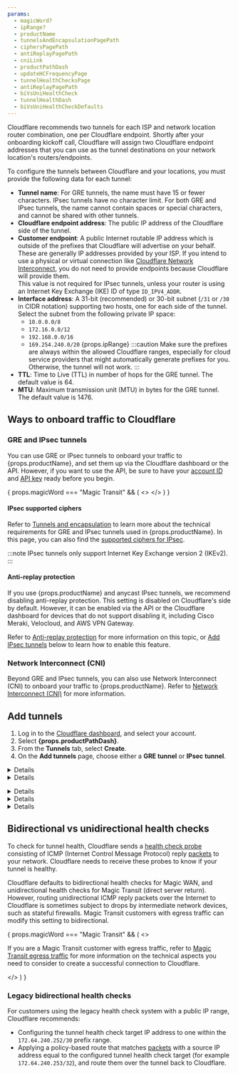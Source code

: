 ```yaml
---
params:
  - magicWord?
  - ipRange?
  - productName
  - tunnelsAndEncapsulationPagePath
  - ciphersPagePath
  - antiReplayPagePath
  - cniLink
  - productPathDash
  - updateHCFrequencyPage
  - tunnelHealthChecksPage
  - antiReplayPagePath
  - biVsUniHealthCheck
  - tunnelHealthDash
  - biVsUniHealthCheckDefaults
---
```



Cloudflare recommends two tunnels for each ISP and network location router combination, one per Cloudflare endpoint. Shortly after your onboarding kickoff call, Cloudflare will assign two Cloudflare endpoint addresses  that you can use as the tunnel destinations on your network location's routers/endpoints.

To configure the tunnels between Cloudflare and your locations, you must provide the following data for each tunnel:

- **Tunnel name**: For GRE tunnels, the name must have 15 or fewer characters. IPsec tunnels have no character limit. For both GRE and IPsec tunnels, the name cannot contain spaces or special characters, and cannot be shared with other tunnels.
- **Cloudflare endpoint address**: The public IP address of the Cloudflare side of the tunnel.
- **Customer endpoint**: A public Internet routable IP address which is outside of the prefixes that Cloudflare will advertise on your behalf. These are generally IP addresses provided by your ISP. If you intend to use a physical or virtual connection like [Cloudflare Network Interconnect](/network-interconnect/), you do not need to provide endpoints because Cloudflare will provide them. <br/>
  This value is not required for <GlossaryTooltip term="IPsec tunnel">IPsec</GlossaryTooltip> tunnels, unless your router is using an <GlossaryTooltip term="Internet key exchange (IKE)">Internet Key Exchange (IKE)</GlossaryTooltip> ID of type `ID_IPV4_ADDR`.
- **Interface address**: A 31-bit (recommended) or 30-bit subnet (`/31` or `/30` in CIDR notation) supporting two hosts, one for each side of the tunnel. Select the subnet from the following private IP space:
  - `10.0.0.0/8`
  - `172.16.0.0/12`
  - `192.168.0.0/16`
  - `169.254.240.0/20` {props.ipRange}
    :::caution
    Make sure the prefixes are always within the allowed Cloudflare ranges, especially for cloud service providers that might automatically generate prefixes for you. Otherwise, the tunnel will not work.
    :::
- **TTL**: Time to Live (TTL) in number of hops for the <GlossaryTooltip term="GRE tunnel">GRE</GlossaryTooltip> tunnel. The default value is 64.
- **MTU**: Maximum transmission unit (MTU) in bytes for the GRE tunnel. The default value is 1476.

## Ways to onboard traffic to Cloudflare

### GRE and IPsec tunnels

You can use GRE or IPsec tunnels to onboard your traffic to {props.productName}, and set them up via the Cloudflare dashboard or the API. However, if you want to use the API, be sure to have your [account ID](/fundamentals/account/find-account-and-zone-ids/) and [API key](/fundamentals/api/get-started/keys/#view-your-global-api-key) ready before you begin.

{ props.magicWord === "Magic Transit" && (
  <>
		<Render file="routing/anycast-warning" product="networking-services" />
	</>
)
}

#### IPsec supported ciphers

Refer to <a href={props.tunnelsAndEncapsulationPagePath}>Tunnels and encapsulation</a> to learn more about the technical requirements for GRE and IPsec tunnels used in {props.productName}. In this page, you can also find the <a href={props.ciphersPagePath}>supported ciphers for IPsec</a>.

:::note
IPsec tunnels only support Internet Key Exchange version 2 (IKEv2).
:::

#### Anti-replay protection

If you use {props.productName} and <GlossaryTooltip term="anycast">anycast</GlossaryTooltip> IPsec tunnels, we recommend disabling anti-replay protection. This setting is disabled on Cloudflare's side by default. However, it can be enabled via the API or the Cloudflare dashboard for devices that do not support disabling it, including Cisco Meraki, Velocloud, and AWS VPN Gateway.

Refer to <a href={props.antiReplayPagePath}>Anti-replay protection</a> for more information on this topic, or [Add IPsec tunnels](#add-tunnels) below to learn how to enable this feature.

### Network Interconnect (CNI)

Beyond GRE and IPsec tunnels, you can also use Network Interconnect (CNI) to onboard your traffic to {props.productName}. Refer to <a href={props.cniLink}>Network Interconnect (CNI)</a> for more information.

## Add tunnels

<Render file="icmp-mfirewall" product="networking-services" />

<Tabs syncKey="dashPlusAPI"> <TabItem label="Dashboard">

1. Log in to the [Cloudflare dashboard](https://dash.cloudflare.com/login), and select your account.
2. Select **{props.productPathDash}**.
3. From the **Tunnels** tab, select **Create**.
4. On the **Add tunnels** page, choose either a **GRE tunnel** or **IPsec tunnel**.

<Details header="GRE tunnel">

5. In **Name**, give your tunnel a descriptive name. This name must be unique, must not contain spaces or special characters, and must be 15 or fewer characters. Hover the mouse over `i` in the dashboard for more information.
6. Give your tunnel a description in **Description**. You do not have character restrictions here.
7. In **IPv4 Interface address**, enter the internal IP address for your tunnel along with the interface's prefix length (either `/31` or `/30`). This is used to route traffic through the tunnel on the Cloudflare side. We recommend using an RFC1918 address scheme with a `/31` netmask, as it provides the most efficient use of IP address space.
8. In **Customer GRE endpoint**, enter your router's public IP address. This value is not needed if you intend to use a physical or virtual connection like Cloudflare Network Interconnect because Cloudflare will provide it.
9. In **Cloudflare GRE endpoint**, enter the anycast address you received from your account team.
10. Leave the default values for **TTL** and **MTU**.
11. _(Optional)_ **Tunnel health checks** are enabled by default. If you disable Tunnel health checks, your tunnels will appear 100% down in your <a href={props.tunnelHealthDash}>tunnel health dashboard</a> even when working. Cloudflare will keep sending traffic through the tunnel, without the means to detect if the tunnel goes down. You will have to set up your own system to detect down tunnels, as Cloudflare will not be able to warn you about down tunnels. Refer to <a href={props.tunnelHealthChecksPage}>Tunnel health checks</a> for more information.
12. _(Optional)_ If you keep **Tunnel health checks** enabled, choose the <a href={props.updateHCFrequencyPage}>**Health check rate**</a> for your tunnel. Available options are _Low_, _Medium_, and _High_.
13. The **Health check type** defaults to _Reply_ and to creating an ICMP reply. If your firewall drops this type of packet for assuming it is a type of attack, change this option to _Request_ which will create an ICMP request. Refer to <a href={props.tunnelHealthChecksPage}>Tunnel health checks</a> for more information.
14. The **Health check direction** defaults to **{props.biVsUniHealthCheck}** for {props.productName}. Refer to [Bidirectional vs unidirectional health checks](#bidirectional-vs-unidirectional-health-checks) for more details.
15. _(Optional)_ **Health check target** is the customer end of the tunnel. This field is only visible when the **Health check direction** is set to _Unidirectional_.
16. _(Optional)_ We recommend you test your tunnel before officially adding it. To test the tunnel, select **Test tunnels**.
17. To add multiple tunnels, select **Add GRE tunnel** for each new tunnel.
18. After adding your tunnel information, select **Add tunnels** to save your changes.

</Details>

<Details header="IPsec tunnel">

5. In **Name**, give your tunnel a descriptive name. This name must be unique, must not contain spaces or special characters, and must be 15 or fewer characters. Hover the mouse over `i` in the dashboard for more information.
6. Give your tunnel a description in **Description**. You do not have character restrictions here.
7. In **IPv4 Interface address**, enter the internal IP address for your tunnel along with the interface's prefix length (either `/31` or `/30`). This is used to route traffic through the tunnel on the Cloudflare side. We recommend using an RFC1918 address scheme with a `/31` netmask, as it provides the most efficient use of IP address space.
8. In **Customer endpoint**, enter your router's public IP address. This value is only required if your router is using an IKE ID of type `ID_IPV4_ADDR`.
9. In **Cloudflare endpoint**, enter the anycast address you received from your account team.
10. _(Optional)_ **Tunnel health checks** are enabled by default. If you disable Tunnel health checks, your tunnels will appear 100% down in your <a href={props.tunnelHealthDash}>tunnel health dashboard</a> even when working. Cloudflare will keep sending traffic through the tunnel, without the means to detect if the tunnel goes down. You will have to set up your own system to detect down tunnels, as Cloudflare will not be able to warn you about down tunnels. Refer to <a href={props.tunnelHealthChecksPage}>Tunnel health checks</a> for more information.
11. _(Optional)_ If you keep **Tunnel health checks** enabled, choose the <a href={props.updateHCFrequencyPage}>**Health check rate**</a> for your tunnel. Available options are _Low_, _Medium_ and _High_.
12. _(Optional)_ The **Health check type** defaults to _Reply_ and to creating an ICMP reply. If your firewall drops this type of packet for assuming it is a type of attack, change this option to _Request_ which will create an ICMP request. Refer to <a href={props.tunnelHealthChecksPage}>Tunnel health checks</a> for more information.
13. _(Optional)_ The **Health check direction** defaults to **{props.biVsUniHealthCheck}** for {props.productName}. Refer to [Bidirectional vs unidirectional health checks](#bidirectional-vs-unidirectional-health-checks) for more details.
14. _(Optional)_ **Health check target** is the customer end of the tunnel. This field is only visible when the **Health check direction** is set to _Unidirectional_.

    :::note
    IPsec tunnels will not function without a pre-shared key (PSK).
    :::

15. If you do not have a pre-shared key yet:

    1. Select **Add pre-shared key later**.
    2. _(Optional)_ We recommend you test your tunnel configuration before officially adding it. To test the tunnel, select **Test tunnels**.
    3. Select **Add tunnels**.
    4. The Cloudflare dashboard will load the list of tunnels you have configured. The IPsec tunnel you have just created will be listed with a warning in the form of a triangle to let you know it is not yet functional. Select **Edit**.
    5. Choose **Generate a new pre-shared key** > **Update and generate a pre-shared key**. Save the key to a safe place, and select **Done**.

16. If you already have a pre-shared key:

    1. Select **Use my own pre-shared key**.
    2. Paste your key in **Your pre-shared key**.
    3. _(Optional)_ We recommend you test your tunnel before officially adding it. To test the tunnel, select **Test tunnels**.
    4. Select **Add tunnels**.

17. (Optional) Enable **Replay protection** if you have devices that do not support disabling it. Refer to <a href={props.antiReplayPagePath}>Anti-replay protection</a> for more information.

</Details>

</TabItem> <TabItem label="API">

<Render file="account-id-api-key" product="networking-services" />

<Details header="GRE tunnel">

Create a `POST` request [using the API](/api/resources/magic_transit/subresources/gre_tunnels/methods/create/) to create a GRE tunnel.

<APIRequest
  path="/accounts/{account_id}/magic/gre_tunnels"
  method="POST"
  json={{
		"name": "<TUNNEL_NAME>",
		"description": "<TUNNEL_DESCRIPTION>",
		"interface_address": "<INTERFACE_ADDRESS>",
		"cloudflare_gre_endpoint": "<CLOUDFLARE_ENDPOINT>",
		"customer_gre_endpoint": "<CUSTOMER_ENDPOINT>"
  }}
/>

```json output
{
  "errors": [
    {
      "code": 1000,
      "message": "message"
    }
  ],
  "messages": [
    {
      "code": 1000,
      "message": "message"
    }
  ],
  "result": {
    "gre_tunnels": [
      {
        "cloudflare_gre_endpoint": "<IP_ADDRESS>",
        "customer_gre_endpoint": "<IP_ADDRESS>",
        "interface_address": "<INTERFACE_CIDR>",
        "name": "<TUNNEL_NAME>",
        "description": "<TUNNEL_DESCRIPTION>",
        "health_check": {
          "direction": "unidirectional",
          "enabled": true,
          "rate": "low",
          "type": "reply"
        },
        "mtu": 0,
        "ttl": 0
      }
    ]
  },
  "success": true
}
```

</Details>

<Details header="IPsec tunnel">

1. Create a `POST` request [using the API](/api/resources/magic_transit/subresources/ipsec_tunnels/methods/create/) to create an IPsec tunnel.

	Note that in example below, replay protection is disabled by default. You can enable it with the flag `"replay_protection": true` for each IPsec tunnel, if the devices you use do not support disabling this feature. If you have already created IPsec tunnels, update them with a [`PUT` request](/api/resources/magic_transit/subresources/ipsec_tunnels/methods/update/). Refer to <a href={props.antiReplayPagePath}>Anti-replay protection</a> for more information on this topic.

	<APIRequest
		path="/accounts/{account_id}/magic/ipsec_tunnels"
		method="POST"
		json={{
			"name": "<TUNNEL_NAME>",
			"description": "<TUNNEL_DESCRIPTION>",
			"interface_address": "<INTERFACE_ADDRESS>",
			"cloudflare_endpoint": "<CLOUDFLARE_ENDPOINT>",
			"customer_endpoint": "<CUSTOMER_ENDPOINT>"
		}}
	/>

	```json output
	{
		"errors": [
			{
				"code": 1000,
				"message": "message"
			}
		],
		"messages": [
			{
				"code": 1000,
				"message": "message"
			}
		],
		"result": {
			"ipsec_tunnels": [
				{
					"id": "<IPSEC_TUNNEL_ID>",
					"interface_address": "<INTERFACE_CIDR>",
					"name": "<TUNNEL_NAME>",
					"cloudflare_endpoint": "<IP_ADDRESS>",
					"customer_endpoint": "<IP_ADDRESS>",
					"description": "<TUNNEL_DESCRIPTION>",
					"health_check": {
						"direction": "unidirectional",
						"enabled": true,
						"rate": "low",
						"type": "reply"
					},
					"psk_metadata": {},
					"replay_protection": false
				}
			]
		},
		"success": true
	}
	```

	Take note of the tunnel `id` value. We will use it to generate a pre-shared key (PSK).

2. Create a `POST` [request](/api/resources/magic_transit/subresources/ipsec_tunnels/methods/psk_generate/) to generate a PSK. Use the tunnel `id` value you received from the previous command.

	<APIRequest
		path="/accounts/{account_id}/magic/ipsec_tunnels/{ipsec_tunnel_id}/psk_generate"
		method="POST"
	/>

	```json output
	{
		"result": {
			"ipsec_id": "<IPSEC_ID>",
			"ipsec_tunnel_id": "<IPSEC_TUNNEL_ID>",
			"psk": "<PSK_CODE>",
			"psk_metadata": {
				"last_generated_on": "2025-03-13T14:28:47.054317925Z"
			}
		},
		"success": true,
		"errors": [],
		"messages": []
	}
	```

	Take note of your `psk` value.

3. Create a `PUT` [request](/api/resources/magic_transit/subresources/ipsec_tunnels/methods/update/) to update your IPsec tunnel with the PSK.

	<CURL
		url="https://api.cloudflare.com/client/v4/accounts/{account_id}/magic/ipsec_tunnels/{ipsec_tunnel_id}"
		method="PUT"
		json={{
			"psk": "<PSK_VALUE>"
		}}
	/>

```json output
{
  "result": {
    "modified": true,
    "modified_ipsec_tunnel": {
      "id": "<IPSEC_ID>",
      "interface_address": "<IPSEC_CIDR>",
      "created_on": "2025-03-13T14:28:21.139535Z",
      "modified_on": "2025-03-13T14:33:26.09683Z",
      "name": "<TUNNEL_NAME>",
      "cloudflare_endpoint": "<IP_ADDRESS>",
      "customer_endpoint": "<IP_ADDRESS>",
      "remote_identities": {
        "hex_id": "",
        "fqdn_id": "",
        "user_id": ""
      },
      "psk_metadata": {
        "last_generated_on": "2025-03-13T14:28:47.054318Z"
      },
      "description": "<TUNNEL_DESCRIPTION>",
      "health_check": {
        "enabled": true,
        "target": "",
        "type": "reply",
        "rate": "mid",
        "direction": "unidirectional"
      }
    }
  },
  "success": true,
  "errors": [],
  "messages": []
}
```

4. Use the `psk` value from step 3 to configure the IPsec tunnel on your equipment as well.

</Details>

<Details header="Configure bidirectional health checks">

Bidirectional health checks are available for GRE and IPsec tunnels. {props.biVsUniHealthCheckDefaults}.

You can change this setting via the API with `"bidirectional"` or `"unidirectional"`:

<CURL
	url="https://api.cloudflare.com/client/v4/accounts/{account_id}/magic/ipsec_tunnels/{ipsec_tunnel_id}"
	method="PUT"
	json={{
		"health_check":
			{
				"direction": "bidirectional"
			}
	}}
/>

```json output
{
  "result": {
    "modified": true,
    "modified_ipsec_tunnel": {
      "id": "<IPSEC_ID>",
      "interface_address": "<IPSEC_CIDR>",
      "created_on": "2025-03-13T14:28:21.139535Z",
      "modified_on": "2025-03-13T14:33:26.09683Z",
      "name": "<TUNNEL_NAME>",
      "cloudflare_endpoint": "<IP_ADDRESS>",
      "customer_endpoint": "<IP_ADDRESS>",
      "remote_identities": {
        "hex_id": "",
        "fqdn_id": "",
        "user_id": ""
      },
      "psk_metadata": {
        "last_generated_on": "2025-03-13T14:28:47.054318Z"
      },
      "description": "<TUNNEL_DESCRIPTION>",
      "health_check": {
        "enabled": true,
        "target": "",
        "type": "reply",
        "rate": "mid",
        "direction": "bidirectional"
      }
    }
  },
  "success": true,
  "errors": [],
  "messages": []
}
```

</Details>

</TabItem> </Tabs>

## Bidirectional vs unidirectional health checks

To check for tunnel health, Cloudflare sends a <a href={props.tunnelHealthChecksPage}>health check probe</a> consisting of ICMP (Internet Control Message Protocol) reply [packets](https://www.cloudflare.com/learning/network-layer/what-is-a-packet/) to your network. Cloudflare needs to receive these probes to know if your tunnel is healthy.

Cloudflare defaults to bidirectional health checks for Magic WAN, and unidirectional health checks for Magic Transit (direct server return). However, routing unidirectional ICMP reply packets over the Internet to Cloudflare is sometimes subject to drops by intermediate network devices, such as stateful firewalls. Magic Transit customers with egress traffic can modify this setting to bidirectional.

{ props.magicWord === "Magic Transit" && (
  <>
	<p>If you are a Magic Transit customer with egress traffic, refer to <a href="/magic-transit/reference/egress/">Magic Transit egress traffic</a> for more information on the technical aspects you need to consider to create a successful connection to Cloudflare.</p>
  </>
  )
}

### Legacy bidirectional health checks

For customers using the legacy health check system with a public IP range, Cloudflare recommends:

- Configuring the tunnel health check target IP address to one within the `172.64.240.252/30` prefix range.
- Applying a policy-based route that matches [packets](https://www.cloudflare.com/learning/network-layer/what-is-a-packet/) with a source IP address equal to the configured tunnel health check target (for example `172.64.240.253/32`), and route them over the tunnel back to Cloudflare.
